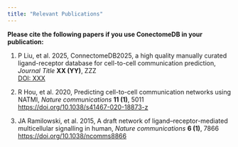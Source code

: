 ```yaml
---
title: "Relevant Publications"
---
```



**Please cite the following papers if you use ConectomeDB in your publication:**

1. P Liu, et al. 2025, ConnectomeDB2025, a high quality manually curated ligand-receptor database for cell-to-cell communication prediction,
*Journal Title* **XX (YY)**, ZZZ\
[DOI: XXX](DOI: XXX)

2. R Hou, et al. 2020, Predicting cell-to-cell communication networks using NATMI,
*Nature communications* **11 (1)**, 5011\
[https://doi.org/10.1038/s41467-020-18873-z](https://doi.org/10.1038/s41467-020-18873-z)

3. JA Ramilowski, et al. 2015, A draft network of ligand–receptor-mediated multicellular signalling in human,
*Nature communications* **6 (1)**, 7866\
[https://doi.org/10.1038/ncomms8866](https://doi.org/10.1038/ncomms8866)



